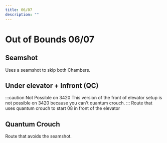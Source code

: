 ---
title: 06/07
description: ""
---

# Out of Bounds 06/07


<Tabs queryString="tab" defaultValue="beginner" className="tabs tabs--block">
<TabItem value="beginner" label="Beginner" attributes={{className: "beginner"}}>

## Seamshot

Uses a seamshot to skip both Chambers.

<YouTube url="https://youtu.be/D-PwpRJB-gM"/>

</TabItem>
<TabItem value="advanced" label="Advanced" attributes={{className: "advanced"}}>

## Under elevator + Infront (QC)

:::caution Not Possible on 3420
This version of the front of elevator setup is not possible on 3420 because you can't quantum crouch.
:::
Route that uses quantum crouch to start 08 in front of the elevator

<YouTube url="https://youtu.be/Z9Smd_IAJg4"/>

</TabItem>
<TabItem value="outdated" label="Outdated" attributes={{className: "outdated"}}>

## Quantum Crouch

Route that avoids the seamshot.

<YouTube url="https://www.youtube.com/watch?v=mgJZELwHVPI"/>

</TabItem>
</Tabs>